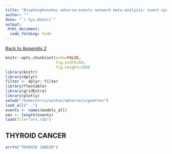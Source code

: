 ```yaml
---
title: "Bisphosphonates adverse-events network meta-analysis: event-specific results"
author: ""
date: "`r Sys.Date()`"
output:
 html_document:
  code_folding: hide
---
```

[Back to Appendix 2](app2_index.html)
```r
knitr::opts_chunk$set(echo=FALSE,
                      fig.width=50,
                      fig.height=100)
library(knitr)
library(dplyr)
filter <- dplyr::filter
library(flextable)
library(gridExtra)
library(plotly)
setwd("/home/chris/winton/adverse/vignettes")
load_all("..")
events <- names(models_all)
nev <- length(events)
load(file="ors.rda")
```	
## THYROID CANCER

```r
arrfn("THYROID CANCER")
```


